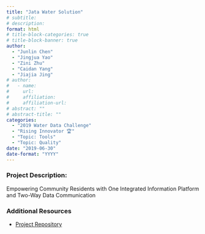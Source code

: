 ```yaml
---
title: "Jata Water Solution"
# subtitle: 
# description: 
format: html
# title-block-categories: true
# title-block-banner: true
author: 
  - "Junlin Chen"
  - "Jingjua Yao"
  - "Zini Zhu"
  - "Caidan Yang"
  - "Jiajia Jing"
# author:
#   - name: 
#     url: 
#     affiliation: 
#     affiliation-url:
# abstract: ""
# abstract-title: ""
categories: 
  - "2019 Water Data Challenge"
  - "Rising Innovator 🏆"
  - "Topic: Tools"
  - "Topic: Quality"
date: "2019-06-30"
date-format: "YYYY"
---
```


<!-- COMMENT
## params_NOTUSED-proj_title

#### Year: params_NOTUSED-year

#### Topics: params_NOTUSED-topics

#### Awards: params_NOTUSED-awards

#### Team Members: params_NOTUSED-team_members
UNCOMMENT -->

### Project Description:

Empowering Community Residents with One Integrated Information Platform and Two-Way Data Communication

### Additional Resources

- [Project Repository](https://github.com/jyao8112/CA-Water-Contest.git)
